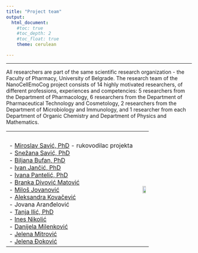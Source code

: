 ---
title: "Project team"
output: 
  html_document:
    #toc: true
    #toc_depth: 2
    #toc_float: true
    theme: cerulean

---

<style type="text/css">
h1.title {
  font-size: 30px;
}

h1 { /* Header 1 */
  font-size: 20px
}
</style>

***
All researchers are part of the same scientific research organization - the Faculty of Pharmacy, University of Belgrade. The research team of the NanoCellEmoCog project consists of 14 highly motivated researchers, of different professions, experiences and competencies: 5 researchers from the Department of Pharmacology, 6 researchers from the Department of Pharmaceutical Technology and Cosmetology, 2 researchers from the Department of Microbiology and Immunology, and 1 researcher from each Department of Organic Chemistry and Department of Physics and Mathematics. 
<table border="0">
 <tr>
    <td><b style="font-size:30px"> </b></td>
    <td><b style="font-size:30px"> </b></td>
 </tr>
 <tr>
    <td>
    <br />
      - [Miroslav Savić, PhD](http://pharmacy.bg.ac.rs/o-fakultetu/redovni-profesori/1690/dr-sc-miroslav-savi%C4%87/) - rukovodilac projekta <br />
      - [Snežana Savić, PhD](http://pharmacy.bg.ac.rs/o-fakultetu/redovni-profesori/651/dr-sc-sne%C5%BEana-savi%C4%87/) <br />
      - [Biljana Bufan, PhD](http://pharmacy.bg.ac.rs/o-fakultetu/vanredni-profesori/286/dr-sc-biljana-bufan/) <br />
      - [Ivan Jančić, PhD](http://pharmacy.bg.ac.rs/o-fakultetu/docenti/771/dr-sc-ivan-jan%C4%8Di%C4%87/) <br />
      - [Ivana Pantelić, PhD](http://pharmacy.bg.ac.rs/o-fakultetu/vanredni-profesori/1251/dr-sc-ivana-panteli%C4%87/) <br />
      - [Branka Divović Matović](http://pharmacy.bg.ac.rs/o-fakultetu/asistenti/2698/mag-farm-branka-divovi%C4%87-matovi%C4%87/) <br />
      - [Miloš Jovanović](http://pharmacy.bg.ac.rs/o-fakultetu/asistenti/4896/dr-sc-milo%C5%A1-jovanovi%C4%87-/) <br />
      - [Aleksandra Kovačević](http://pharmacy.bg.ac.rs/o-fakultetu/asistenti/4705/mag-farm-aleksandra-kova%C4%8Devi%C4%87/) <br />
      - Jovana Aranđelović <br />
      - [Tanja Ilić, PhD](http://pharmacy.bg.ac.rs/o-fakultetu/asistenti/4113/dipl-farm-tanja-ili%C4%87/) <br />
      - [Ines Nikolić](http://pharmacy.bg.ac.rs/o-fakultetu/asistenti/4111/mag-farm-ines-nikoli%C4%87/) <br />
      - [Danijela Milenković](http://pharmacy.bg.ac.rs/o-fakultetu/asistenti/2701/danijela-milenkovi%C4%87/) <br />
      - [Jelena Mitrović](http://pharmacy.bg.ac.rs/o-fakultetu/asistenti/5713/mag-farm-jelena-mitrovi%C4%87/) <br />
      - [Jelena Đoković](http://pharmacy.bg.ac.rs/o-fakultetu/asistenti/2916/mag-farm-jelena-%C4%91okovi%C4%87/) <br />
    </td>
    <td align="right">![](Discipline.png){width=70%}</td>
 </tr>
</table>





